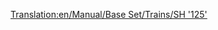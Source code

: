 [[Translation:en/Manual/Base Set/Trains/SH '125']]
{{hu/Manual/Base Set/Trains/Vonatok|Típus=SH "125"
|Image=[[File:en/Manual/Base Set/Trains/Sh125.png]]
|Ár=8.859.186,- Ft (£23,437 $46.874)
|Sebesség=201 km/h (125 mph)
|Súly=70 t
|Teljesítmény=4.563 LE (3.356 kW)
|Üzemeltetési költség=1.093.932,- Ft/év (£2,894 $5.788)
|Kifejlesztve=1978
|Élettartam=20
|Kapacitás=8 csomag levél
|Leírás=Ez nem csak egy mozdony, hanem egy összehangoltan működő mozdonypár. Mindkét mozdony rakományt szállíthat, alapértelmezés szerint levelet. Ne felejtsd tehát átalakítani [[hu/Manual/Base Set/Cargos/Utasok|utasok]] szállítására, ha csak utasszállító szolgáltatást üzemeltetsz, így az állomások nem kezdenek [[hu/Manual/Base Set/Cargos/Levél|levelet]] gyűjteni.

|Valósság=A brit [http://en.wikipedia.org/wiki/Intercity_125 Intercity 125] átnevezett változata, mely a dízelmozdonyok sebességi világcsúcs-tartója (237 km/h).
}}